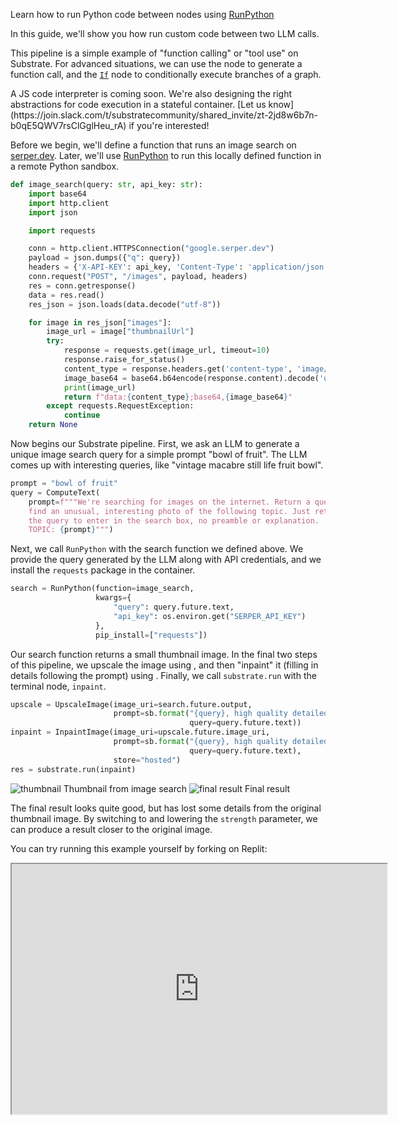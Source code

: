 
<Callout emoji="֍">Learn how to run Python code between nodes using [RunPython](/reference/run-python)</Callout>

In this guide, we'll show you how run custom code between two LLM calls.

This pipeline is a simple example of "function calling" or "tool use" on Substrate. For advanced situations, we can use the <ComputeJSON /> node to generate a function call, and the [`If`](/reference/if) node to conditionally execute branches of a graph.

<Callout emoji="">
  A JS code interpreter is coming soon. We're also designing the right abstractions for code execution in a stateful
  container. [Let us
  know](https://join.slack.com/t/substratecommunity/shared_invite/zt-2jd8w6b7n-b0qE5QWV7rsClGglHeu_rA) if you're
  interested!
</Callout>

Before we begin, we'll define a function that runs an image search on [serper.dev](https://serper.dev). Later, we'll use [RunPython](/reference/run-python) to run this locally defined function in a remote Python sandbox.

```python Python
def image_search(query: str, api_key: str):
    import base64
    import http.client
    import json

    import requests

    conn = http.client.HTTPSConnection("google.serper.dev")
    payload = json.dumps({"q": query})
    headers = {'X-API-KEY': api_key, 'Content-Type': 'application/json'}
    conn.request("POST", "/images", payload, headers)
    res = conn.getresponse()
    data = res.read()
    res_json = json.loads(data.decode("utf-8"))

    for image in res_json["images"]:
        image_url = image["thumbnailUrl"]
        try:
            response = requests.get(image_url, timeout=10)
            response.raise_for_status()
            content_type = response.headers.get('content-type', 'image/jpeg')
            image_base64 = base64.b64encode(response.content).decode('utf-8')
            print(image_url)
            return f"data:{content_type};base64,{image_base64}"
        except requests.RequestException:
            continue
    return None
```

Now begins our Substrate pipeline. First, we ask an LLM to generate a unique image search query for a simple prompt "bowl of fruit". The LLM comes up with interesting queries, like "vintage macabre still life fruit bowl".

```python Python
prompt = "bowl of fruit"
query = ComputeText(
    prompt=f"""We're searching for images on the internet. Return a query to
    find an unusual, interesting photo of the following topic. Just return
    the query to enter in the search box, no preamble or explanation.
    TOPIC: {prompt}""")
```

Next, we call `RunPython` with the search function we defined above. We provide the query generated by the LLM along with API credentials, and we install the `requests` package in the container.

```python Python
search = RunPython(function=image_search,
                   kwargs={
                       "query": query.future.text,
                       "api_key": os.environ.get("SERPER_API_KEY")
                   },
                   pip_install=["requests"])
```

Our search function returns a small thumbnail image. In the final two steps of this pipeline, we upscale the image using <UpscaleImage/>, and then "inpaint" it (filling in details following the prompt) using <InpaintImage />. Finally, we call `substrate.run` with the terminal node, `inpaint`.

```python Python
upscale = UpscaleImage(image_uri=search.future.output,
                       prompt=sb.format("{query}, high quality detailed",
                                        query=query.future.text))
inpaint = InpaintImage(image_uri=upscale.future.image_uri,
                       prompt=sb.format("{query}, high quality detailed",
                                        query=query.future.text),
                       store="hosted")
res = substrate.run(inpaint)
```

<div className="grid grid-cols-1 lg:grid-cols-2 mt-4 w-full">
  <Card>
    <CardContent className="flex justify-center pt-1">
      <Image src="https://media.substrate.run/runpython-thumbnail.png" width={600} height={450} alt="thumbnail" />
    </CardContent>
    <CardFooter className="w-full flex justify-center">Thumbnail from image search</CardFooter>
  </Card>
  <Card>
    <CardContent className="flex justify-center pt-1">
      <Image src="https://media.substrate.run/runpython-final.jpeg" width={600} height={450} alt="final result" />
    </CardContent>
    <CardFooter className="w-full flex justify-center">Final result</CardFooter>
  </Card>
</div>

The final result looks quite good, but has lost some details from the original thumbnail image. By switching to <StableDiffusionXLInpaint /> and lowering the `strength` parameter, we can produce a result closer to the original image.

You can try running this example yourself by forking on Replit:

<iframe src="https://replit.com/@SubstrateLabs/QuerySearchUpscale?embed=true" width="600" height="400"></iframe>
